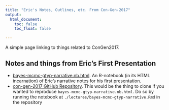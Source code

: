 ```yaml
---
title: "Eric's Notes, Outlines, etc. From Con-Gen-2017"
output: 
  html_document:
    toc: false
    toc_float: false

---
```


A simple page linking to things related to ConGen2017.

## Notes and things from Eric's First Presentation

- [bayes-mcmc-gtyp-narrative.nb.html](bayes-mcmc-gtyp-narrative.nb.html). An R-notebook (in its
HTML incarnation) of Eric's narrative notes for his first presentation.
- [con-gen-2017 GitHub Repository](https://github.com/eriqande/con-gen-2017).  This would be the thing to clone if you wanted to reproduce
`bayes-mcmc-gtyp-narrative.nb.html`. Do so by running the notebook at
`./lectures/bayes-mcmc-gtyp-narrative.Rmd` in the repository

